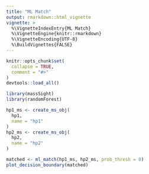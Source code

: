 ```yaml
---
title: "ML Match"
output: rmarkdown::html_vignette
vignette: >
  %\VignetteIndexEntry{ML Match}
  %\VignetteEngine{knitr::rmarkdown}
  %\VignetteEncoding{UTF-8}
  %\BuildVignettes{FALSE}
---
```


```r
knitr::opts_chunk$set(
  collapse = TRUE,
  comment = "#>"
)
devtools::load_all()
```

```r
library(massSight)
library(randomForest)
```

```r
hp1_ms <- create_ms_obj(
  hp1,
  name = "hp1"
)
hp2_ms <- create_ms_obj(
  hp2,
  name = "hp2"
)
```

```r
matched <- ml_match(hp1_ms, hp2_ms, prob_thresh = 0)
plot_decision_boundary(matched)
```



